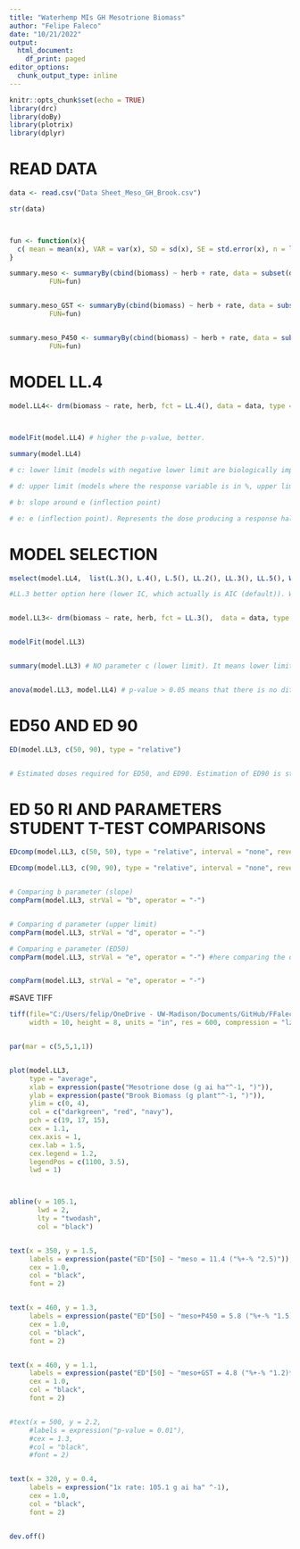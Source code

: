 ```yaml
---
title: "Waterhemp MIs GH Mesotrione Biomass"
author: "Felipe Faleco"
date: "10/21/2022"
output:
  html_document:
    df_print: paged
editor_options: 
  chunk_output_type: inline
---
```


```r

knitr::opts_chunk$set(echo = TRUE)
library(drc)
library(doBy)
library(plotrix)
library(dplyr)

```


# READ DATA

```r

data <- read.csv("Data Sheet_Meso_GH_Brook.csv")

str(data)



fun <- function(x){
  c( mean = mean(x), VAR = var(x), SD = sd(x), SE = std.error(x), n = length(x))
}

summary.meso <- summaryBy(cbind(biomass) ~ herb + rate, data = subset(data, herb=="meso"),
          FUN=fun)


summary.meso_GST <- summaryBy(cbind(biomass) ~ herb + rate, data = subset(data, herb=="meso+GST"),
          FUN=fun)


summary.meso_P450 <- summaryBy(cbind(biomass) ~ herb + rate, data = subset(data, herb=="meso+P450"),
          FUN=fun)


```



# MODEL LL.4

```r

model.LL4<- drm(biomass ~ rate, herb, fct = LL.4(), data = data, type = "continuous")


                
modelFit(model.LL4) # higher the p-value, better.

summary(model.LL4) 

# c: lower limit (models with negative lower limit are biologically impossible. E.g., negative biomass, negative % biomass reduction, or negative % control)

# d: upper limit (models where the response variable is in %, upper limit bigger than 100% are biologically impossible. E.g., % biomass reduction, % control)

# b: slope around e (inflection point)

# e: e (inflection point). Represents the dose producing a response halfway between the u and l parameters (ED50)

```



# MODEL SELECTION

```r

mselect(model.LL4,  list(L.3(), L.4(), L.5(), LL.2(), LL.3(), LL.5(), W1.3(), W1.4(), W2.4(), baro5()), linreg = T) 

#LL.3 better option here (lower IC, which actually is AIC (default)). W1.3 could also be used, but since it is a asymmetrical model, I would give preference to LL.3 In symmetrical models, the parameter e and relative ED50 are identical, that is, they both indicate the dose that reduces the response midway between the upper and lower limits. In asymmetrical models, however, the parameter e does not have the same meaning as in symmetrical models, even though it is still the location of the inflection point. For asymmetrical models, ED50 should be estimated as "absolute" and not relative.


model.LL3<- drm(biomass ~ rate, herb, fct = LL.3(),  data = data, type = "continuous")


modelFit(model.LL3)


summary(model.LL3) # NO parameter c (lower limit). It means lower limit was set to zero.


anova(model.LL3, model.LL4) # p-value > 0.05 means that there is no difference between models. Therefore, we can use model LL.3

```



# ED50 AND ED 90

```r

ED(model.LL3, c(50, 90), type = "relative") 


# Estimated doses required for ED50, and ED90. Estimation of ED90 is statistically less accurate and often subject to high variance. Therefore, is better to use ED50.

```


# ED 50 RI AND PARAMETERS STUDENT T-TEST COMPARISONS

```r

EDcomp(model.LL3, c(50, 50), type = "relative", interval = "none", reverse = F)

EDcomp(model.LL3, c(90, 90), type = "relative", interval = "none", reverse = F)


# Comparing b parameter (slope)
compParm(model.LL3, strVal = "b", operator = "-")


# Comparing d parameter (upper limit)
compParm(model.LL3, strVal = "d", operator = "-")

# Comparing e parameter (ED50)
compParm(model.LL3, strVal = "e", operator = "-") #here comparing the difference, and not the ratio like in the EDcomp


compParm(model.LL3, strVal = "e", operator = "-") 


```



#SAVE TIFF

```r

tiff(file="C:/Users/felip/OneDrive - UW-Madison/Documents/GitHub/FFaleco/PhD/PhD Projects/Waterhemp/Metabolism Inhibitors/GH/Mesotrione/Meso_Brook_DR_biomass.tiff",
     width = 10, height = 8, units = "in", res = 600, compression = "lzw")


par(mar = c(5,5,1,1))


plot(model.LL3,
     type = "average",
     xlab = expression(paste("Mesotrione dose (g ai ha"^-1, ")")),
     ylab = expression(paste("Brook Biomass (g plant"^-1, ")")),
     ylim = c(0, 4),
     col = c("darkgreen", "red", "navy"),
     pch = c(19, 17, 15),
     cex = 1.1,
     cex.axis = 1,
     cex.lab = 1.5,
     cex.legend = 1.2,
     legendPos = c(1100, 3.5),
     lwd = 1)



abline(v = 105.1, 
       lwd = 2, 
       lty = "twodash",
       col = "black")


text(x = 350, y = 1.5, 
     labels = expression(paste("ED"[50] ~ "meso = 11.4 ("%+-% "2.5)")),
     cex = 1.0,
     col = "black",
     font = 2)


text(x = 460, y = 1.3, 
     labels = expression(paste("ED"[50] ~ "meso+P450 = 5.8 ("%+-% "1.5)*")),
     cex = 1.0,
     col = "black",
     font = 2)


text(x = 460, y = 1.1, 
     labels = expression(paste("ED"[50] ~ "meso+GST = 4.8 ("%+-% "1.2)**")),
     cex = 1.0,
     col = "black",
     font = 2)


#text(x = 500, y = 2.2, 
     #labels = expression("p-value = 0.01"),
     #cex = 1.3,
     #col = "black",
     #font = 2)


text(x = 320, y = 0.4, 
     labels = expression("1x rate: 105.1 g ai ha" ^-1),
     cex = 1.0,
     col = "black",
     font = 2)


dev.off()


```






